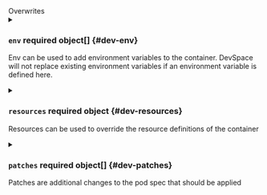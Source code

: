 

<div className="group" data-group="overwrites">
<div className="group-name">Overwrites</div>

<PartialDevImage />
<PartialCommand />
<PartialArgs />
<PartialWorkingDir />

<details className="config-field" data-expandable="true">
<summary>

### `env` <span class="config-field-required" data-required="false">required</span> <span class="config-field-type">object[]</span> <span class="config-field-default"></span> <span class="config-field-enum"></span> {#dev-env}

Env can be used to add environment variables to the container. DevSpace will
not replace existing environment variables if an environment variable is defined here.

</summary>

<PartialEnv />


</details>

<details className="config-field" data-expandable="true">
<summary>

### `resources` <span class="config-field-required" data-required="false">required</span> <span class="config-field-type">object</span> <span class="config-field-default"></span> <span class="config-field-enum"></span> {#dev-resources}

Resources can be used to override the resource definitions of the container

</summary>

<PartialResources />


</details>

<details className="config-field" data-expandable="true">
<summary>

### `patches` <span class="config-field-required" data-required="false">required</span> <span class="config-field-type">object[]</span> <span class="config-field-default"></span> <span class="config-field-enum"></span> {#dev-patches}

Patches are additional changes to the pod spec that should be applied

</summary>

<PartialPatches />


</details>

</div>